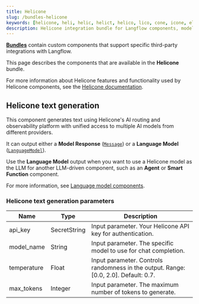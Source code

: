```yaml
---
title: Helicone
slug: /bundles-helicone
keywords: [helicone, heli, helic, helict, helico, lico, cone, icone, elic]
description: Helicone integration bundle for Langflow components, models, and routing.
---
```



<Icon name="Blocks" aria-hidden="true" /> [**Bundles**](/components-bundle-components) contain custom components that support specific third-party integrations with Langflow.

This page describes the components that are available in the **Helicone** bundle.

For more information about Helicone features and functionality used by Helicone components, see the [Helicone documentation](https://docs.helicone.ai).

## Helicone text generation

This component generates text using Helicone's AI routing and observability platform with unified access to multiple AI models from different providers.

It can output either a **Model Response** ([`Message`](/data-types#message)) or a **Language Model** ([`LanguageModel`](/data-types#languagemodel)).

Use the **Language Model** output when you want to use a Helicone model as the LLM for another LLM-driven component, such as an **Agent** or **Smart Function** component.

For more information, see [Language model components](/components-models).

### Helicone text generation parameters

<PartialParams />

| Name | Type | Description |
|------|------|-------------|
| api_key | SecretString | Input parameter. Your Helicone API key for authentication. |
| model_name | String | Input parameter. The specific model to use for chat completion. |
| temperature | Float | Input parameter. Controls randomness in the output. Range: [0.0, 2.0]. Default: 0.7. |
| max_tokens | Integer | Input parameter. The maximum number of tokens to generate. |
